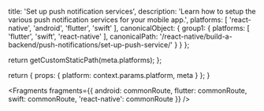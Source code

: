 
  title: 'Set up push notification services',
  description: 'Learn how to setup the various push notification services for your mobile app.',
  platforms: [
    'react-native',
    'android',
    'flutter',
    'swift'
  ],
  canonicalObject: {
    group1: {
      platforms: [
        'flutter',
        'swift',
        'react-native'
      ],
      canonicalPath: '/react-native/build-a-backend/push-notifications/set-up-push-service/'
    }
  }
};

  return getCustomStaticPath(meta.platforms);
};

  return {
    props: {
      platform: context.params.platform,
      meta
    }
  };
}


<Fragments
  fragments={{
    android: commonRoute,
    flutter: commonRoute,
    swift: commonRoute,
    'react-native': commonRoute
  }}
/>

